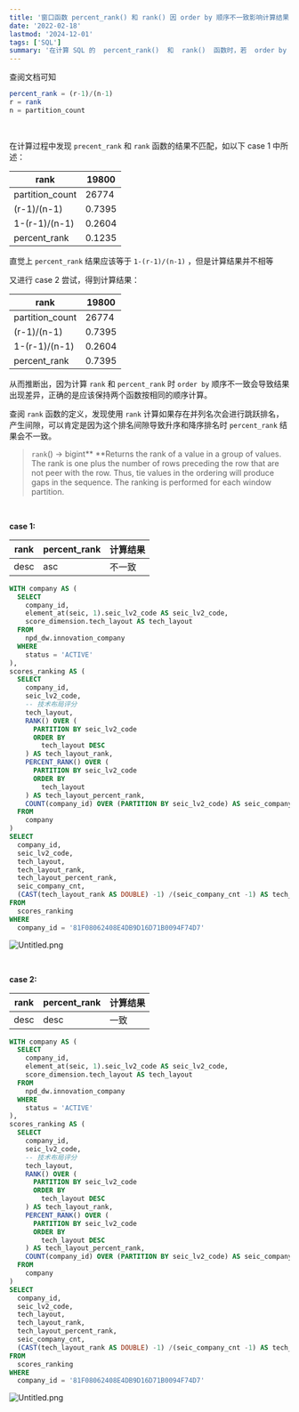 ```yaml
---
title: '窗口函数 percent_rank() 和 rank() 因 order by 顺序不一致影响计算结果'
date: '2022-02-18'
lastmod: '2024-12-01'
tags: ['SQL']
summary: '在计算 SQL 的  percent_rank()  和  rank()  函数时，若  order by  顺序不一致，会导致结果不匹配。通过两个案例分析，发现当按升序和降序计算时， percent_rank  的结果会出现差异，正确的做法是保持两个函数按相同顺序计算。 rank  函数在存在并列名次时会产生排名间隙，这也是导致结果不一致的原因。'
---
```


查阅文档可知


```sql
percent_rank = (r-1)/(n-1)
r = rank
n = partition_count
```

<br/>

在计算过程中发现 `precent_rank` 和 `rank` 函数的结果不匹配，如以下 case 1 中所述：

 | rank | 19800 | 
 | ---- | ---- | 
 | partition_count | 26774 | 
 | (r-1)/(n-1) | 0.7395 | 
 | 1-(r-1)/(n-1) | 0.2604 | 
 | percent_rank | 0.1235 | 

直觉上 `percent_rank` 结果应该等于 `1-(r-1)/(n-1)` ，但是计算结果并不相等

又进行 case 2 尝试，得到计算结果：

 | rank | 19800 | 
 | ---- | ---- | 
 | partition_count | 26774 | 
 | (r-1)/(n-1) | 0.7395 | 
 | 1-(r-1)/(n-1) | 0.2604 | 
 | percent_rank | 0.7395 | 

从而推断出，因为计算 `rank` 和 `percent_rank` 时 `order by` 顺序不一致会导致结果出现差异，正确的是应该保持两个函数按相同的顺序计算。


查阅 `rank` 函数的定义，发现使用 `rank` 计算如果存在并列名次会进行跳跃排名，产生间隙，可以肯定是因为这个排名间隙导致升序和降序排名时 `percent_rank` 结果会不一致。

> `rank`() → bigint**
**Returns the rank of a value in a group of values. The rank is one plus the number of rows preceding the row that are not peer with the row. Thus, tie values in the ordering will produce gaps in the sequence. The ranking is performed for each window partition.

<br/>

**case 1:**

 | rank | percent_rank | 计算结果 | 
 | ---- | ---- | ---- | 
 | desc | asc | 不一致 | 


```sql
WITH company AS (
  SELECT
    company_id,
    element_at(seic, 1).seic_lv2_code AS seic_lv2_code,
    score_dimension.tech_layout AS tech_layout
  FROM
    npd_dw.innovation_company
  WHERE
    status = 'ACTIVE'
),
scores_ranking AS (
  SELECT
    company_id,
    seic_lv2_code,
    -- 技术布局评分
    tech_layout,
    RANK() OVER (
      PARTITION BY seic_lv2_code
      ORDER BY
        tech_layout DESC
    ) AS tech_layout_rank,
    PERCENT_RANK() OVER (
      PARTITION BY seic_lv2_code
      ORDER BY
        tech_layout
    ) AS tech_layout_percent_rank,
    COUNT(company_id) OVER (PARTITION BY seic_lv2_code) AS seic_company_cnt
  FROM
    company
)
SELECT
  company_id,
  seic_lv2_code,
  tech_layout,
  tech_layout_rank,
  tech_layout_percent_rank,
  seic_company_cnt,
  (CAST(tech_layout_rank AS DOUBLE) -1) /(seic_company_cnt -1) AS tech_layout_percent_rank_desc
FROM
  scores_ranking
WHERE
  company_id = '81F08062408E4DB9D16D71B0094F74D7'
```

![Untitled.png](https://prod-files-secure.s3.us-west-2.amazonaws.com/70e56769-b60c-45e0-88e7-2408e4d80811/b3a2a2b6-51d5-4c47-9d21-0275a1a3bae4/Untitled.png?X-Amz-Algorithm=AWS4-HMAC-SHA256&X-Amz-Content-Sha256=UNSIGNED-PAYLOAD&X-Amz-Credential=AKIAT73L2G45FSPPWI6X%2F20241201%2Fus-west-2%2Fs3%2Faws4_request&X-Amz-Date=20241201T133744Z&X-Amz-Expires=3600&X-Amz-Signature=203296092eaaf6628204241a6154e5e5b4af95ddaa907467ee6e1158ac800b17&X-Amz-SignedHeaders=host&x-id=GetObject)

<br/>

**case 2:**

 | rank | percent_rank | 计算结果 | 
 | ---- | ---- | ---- | 
 | desc | desc | 一致 | 


```sql
WITH company AS (
  SELECT
    company_id,
    element_at(seic, 1).seic_lv2_code AS seic_lv2_code,
    score_dimension.tech_layout AS tech_layout
  FROM
    npd_dw.innovation_company
  WHERE
    status = 'ACTIVE'
),
scores_ranking AS (
  SELECT
    company_id,
    seic_lv2_code,
    -- 技术布局评分
    tech_layout,
    RANK() OVER (
      PARTITION BY seic_lv2_code
      ORDER BY
        tech_layout DESC
    ) AS tech_layout_rank,
    PERCENT_RANK() OVER (
      PARTITION BY seic_lv2_code
      ORDER BY
        tech_layout DESC
    ) AS tech_layout_percent_rank,
    COUNT(company_id) OVER (PARTITION BY seic_lv2_code) AS seic_company_cnt
  FROM
    company
)
SELECT
  company_id,
  seic_lv2_code,
  tech_layout,
  tech_layout_rank,
  tech_layout_percent_rank,
  seic_company_cnt,
  (CAST(tech_layout_rank AS DOUBLE) -1) /(seic_company_cnt -1) AS tech_layout_percent_rank_desc
FROM
  scores_ranking
WHERE
  company_id = '81F08062408E4DB9D16D71B0094F74D7'
```

![Untitled.png](https://prod-files-secure.s3.us-west-2.amazonaws.com/70e56769-b60c-45e0-88e7-2408e4d80811/89ce18ac-204f-46da-853b-17de4d2c5e76/Untitled.png?X-Amz-Algorithm=AWS4-HMAC-SHA256&X-Amz-Content-Sha256=UNSIGNED-PAYLOAD&X-Amz-Credential=AKIAT73L2G45FSPPWI6X%2F20241201%2Fus-west-2%2Fs3%2Faws4_request&X-Amz-Date=20241201T133744Z&X-Amz-Expires=3600&X-Amz-Signature=d1fb8f247f50f0a310e74adce114d5be679af5d8f8226433ace88d5c3542a702&X-Amz-SignedHeaders=host&x-id=GetObject)

<br/>

